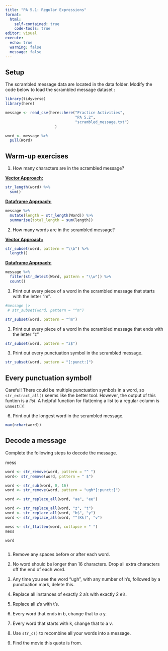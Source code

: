 ```yaml
---
title: "PA 5.1: Regular Expressions"
format: 
  html: 
    self-contained: true
    code-tools: true
editor: visual
execute: 
  echo: true
  warning: false
  message: false
---
```


## Setup

The scrambled message data are located in the data folder. Modify the code below to load the scrambled message dataset :

```r
library(tidyverse)
library(here)
```

```r
message <- read_csv(here::here("Practice Activities", 
                               "PA 5.2",
                               "scrambled_message.txt")
                      )
```

```r
word <- message %>% 
  pull(Word)
```

## Warm-up exercises

1.  How many characters are in the scrambled message?

[**Vector Approach:**]{.underline}

```r
str_length(word) %>% 
  sum()
```

[**Dataframe Approach:**]{.underline}

```r
message %>% 
  mutate(length = str_length(Word)) %>% 
  summarise(total_length = sum(length))
```

2.  How many words are in the scrambled message?

[**Vector Approach:**]{.underline}

```r
str_subset(word, pattern = "\\b") %>% 
  length()
```

[**Dataframe Approach:**]{.underline}

```r
message %>% 
  filter(str_detect(Word, pattern = "\\w")) %>% 
  count() 
```

3.  Print out every piece of a word in the scrambled message that starts with the letter "m".

```r
#message |>
 # str_subset(word, pattern = "^m") 

str_subset(word, pattern = "^m")

```

3.  Print out every piece of a word in the scrambled message that ends with the letter "z"

```r
str_subset(word, pattern = "z$")
```

3.  Print out every punctuation symbol in the scrambled message.

```r
str_subset(word, pattern = "[:punct:]")
```

::: callout-tip
# Every punctuation symbol!

Careful! There could be multiple punctuation symbols in a word, so `str_extract_all()` seems like the better tool. However, the output of this funtion is a *list*. A helpful function for flattening a list to a regular column is `unnest()`!
:::

6.  Print out the longest word in the scrambled message.

```r
max(nchar(word)) 

```

## Decode a message

Complete the following steps to decode the message.

mess

```r

word <- str_remove(word, pattern = "^ ")
word<- str_remove(word, pattern = " $")

word <- str_sub(word, 0, 16)
word <- str_remove(word, pattern = "ugh*[:punct:]")

word <- str_replace_all(word, "aa", "ee")

word <- str_replace_all(word, "z", "t")
word <- str_replace_all(word, "b$", "y")
word <- str_replace_all(word, "^[Kk]", "v")

mess <- str_flatten(word, collapse = " ")
mess

word



```

1.  Remove any spaces before or after each word.

2.  No word should be longer than 16 characters. Drop all extra characters off the end of each word.

3.  Any time you see the word "ugh", with any number of h's, followed by a punctuation mark, delete this.

4.  Replace all instances of exactly 2 a's with exactly 2 e's.

5.  Replace all z's with t's.

6.  Every word that ends in b, change that to a y.

7.  Every word that starts with k, change that to a v.

8.  Use `str_c()` to recombine all your words into a message.

9.  Find the movie this quote is from.
